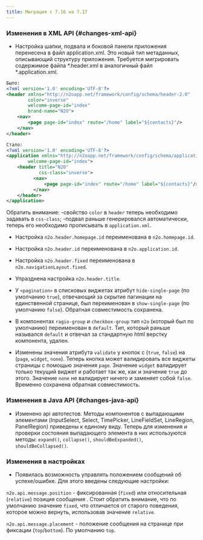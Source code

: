 ```yaml
---
title: Миграция с 7.16 на 7.17
---
```


### Изменения в XML API {#changes-xml-api}

- Настройка шапки, подвала и боковой панели приложения перенесена в файл application.xml. Это новый тип метаданных,
описывающий структуру приложения. Требуется мигрировать содержимое файла *.header.xml в аналогичный файл *.application.xml.

```xml title="Пример преобразования header в application"
Было:
<?xml version='1.0' encoding='UTF-8'?>
<header xmlns="http://n2oapp.net/framework/config/schema/header-2.0"
        color="inverse"
        welcome-page-id="index"
        brand-name="N2O">
    <nav>
        <page page-id="index" route="/home" label="${contacts}"/>
    </nav>
</header>

Стало:
<?xml version='1.0' encoding='UTF-8'?>
<application xmlns="http://n2oapp.net/framework/config/schema/application-1.0"
        welcome-page-id="index">
    <header title="N2O"
            css-class="inverse">
          <nav>
              <page page-id="index" route="/home" label="${contacts}"/>
          </nav>
    </header>
</application>
```

Обратить внимание:
-свойство `color` в `header` теперь необходимо задавать в `css-class`;
-подвал раньше генерировался автоматически, теперь его необходимо прописывать в `application.xml`.

- Настройка `n2o.header.homepage.id` переименована в `n2o.homepage.id`.
- Настройка `n2o.header.id` переименована в `n2o.application.id`.
- Настройка `n2o.header.fixed` переименована в `n2o.navigationLayout.fixed`.
- Упразднена настройка `n2o.header.title`.

- У `<pagination>` в списковых виджетах атрибут `hide-single-page` (по умолчанию `true`), отвечающий за скрытие пагинации на единственной странице,
был переименован в `show-single-page` (по умолчанию `false`). Обратная совместимость сохранена.

- В компонентах `ragio-group` и `checkbox-group` тип `n2o` (который был по умолчанию) переименован в `default`.
Тип, который раньше назывался `default` и отвечал за стандартную html верстку компонента, удален.

- Изменены значения атрибута `validate` у кнопок с (`true`, `false`) на (`page`, `widget`, `none`).
Теперь кнопка может валидировать все виджеты страницы с помощью значения `page`.
Значение `widget` валидирует только текущий виджет и работает так же, как и значение `true` до этого.
Значение `none` не валидирует ничего и заменяет собой `false`.
Временно сохранена обратная совместимость.

### Изменения в Java API {#changes-java-api}

- Изменено api автотестов. Методы компонентов с выпадающими элементами (InputSelect, Select, TimePicker, LineFieldSet, LineRegion, PanelRegion) приведены к единому виду.
Теперь для изменения и проверки состояния выпадающего элемента в них используются методы: `expand()`, `collapse()`, `shouldBeExpanded()`, `shouldBeCollapsed()`.

### Изменения в настройках

- Появилась возможность управлять положением сообщений об успехе/ошибке.
Для этого введены следующие настройки:

`n2o.api.message.position` - фиксированная (`fixed`) или относительная (`relative`) позиция сообщения .
Стоит обратить внимание, что по умолчанию значение `fixed`, что отличается от старого поведения, которое можно вернуть, использовав значение `relative`.

`n2o.api.message.placement` - положение сообщения на странице при фиксации (`top`/`bottom`). По умолчанию `top`.
